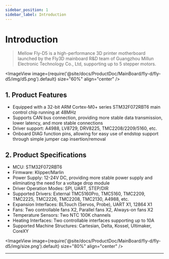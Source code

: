 ```yaml
---
sidebar_position: 1
sidebar_label: Introduction
---
```




# Introduction

> Mellow Fly-D5 is a high-performance 3D printer motherboard launched by the Fly3D mainboard R&D team of Guangzhou Millun Electronic Technology Co., Ltd, supporting up to 5 stepper motors.

<ImageView image={require('@site/docs/ProductDoc/MainBoard/fly-d/fly-d5/img/d5.png').default} size="60%" align="center" />

## **1. Product Features**

* Equipped with a 32-bit ARM Cortex-M0+ series STM32F072RBT6 main control chip running at 48MHz
* Supports CAN bus connection, providing more stable data transmission, lower latency, and more stable connections
* Driver support: A4988, LV8729, DRV8225, TMC2208/2209/5160, etc.
* Onboard DIAG function pins, allowing for easy use of endstop support through simple jumper cap insertion/removal

## 2. Product Specifications

* MCU: STM32F072RBT6
* Firmware: Klipper/Marlin
* Power Supply: 12-24V DC, providing more stable power supply and eliminating the need for a voltage drop module
* Driver Operation Modes: SPI, UART, STEP/DIR
* Supported Drivers: External TMC5160Pro, TMC5160, TMC2209, TMC2225, TMC2226, TMC2208, TMC2130, A4988, etc.
* Expansion Interfaces: BLTouch (Servos, Probe), UART X1, 12864 X1
* Fans: Two controllable fans X2, Parallel fans X2, Always-on fans X2
* Temperature Sensors: Two NTC 100K channels
* Heating Interfaces: Two controllable interfaces supporting up to 10A
* Supported Machine Structures: Cartesian, Delta, Kossel, Ultimaker, CoreXY

<ImageView image={require('@site/docs/ProductDoc/MainBoard/fly-d/fly-d5/img/size.png').default} size="80%" align="center" />

----